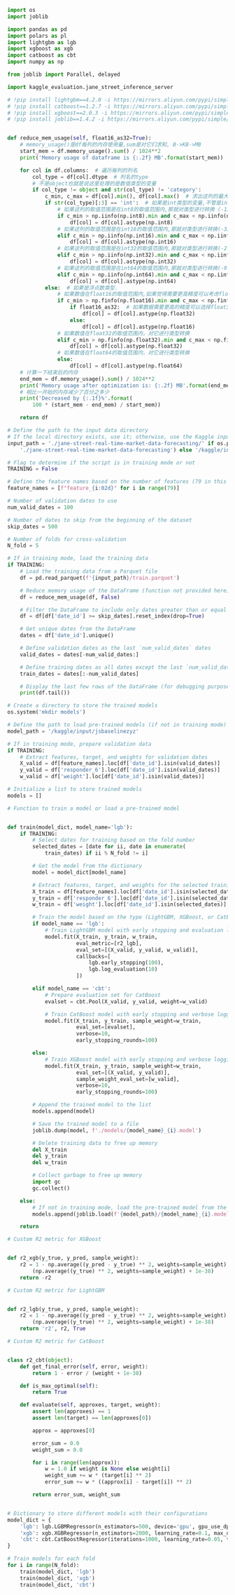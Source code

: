 ```python
import os
import joblib

import pandas as pd
import polars as pl
import lightgbm as lgb
import xgboost as xgb
import catboost as cbt
import numpy as np

from joblib import Parallel, delayed

import kaggle_evaluation.jane_street_inference_server

# !pip install lightgbm==4.2.0 -i https://mirrors.aliyun.com/pypi/simple/
# !pip install catboost==1.2.7 -i https://mirrors.aliyun.com/pypi/simple/
# !pip install xgboost==2.0.3 -i https://mirrors.aliyun.com/pypi/simple/
# !pip install joblib==1.4.2 -i https://mirrors.aliyun.com/pypi/simple/


def reduce_mem_usage(self, float16_as32=True):
    # memory_usage()是df每列的内存使用量,sum是对它们求和, B->KB->MB
    start_mem = df.memory_usage().sum() / 1024**2
    print('Memory usage of dataframe is {:.2f} MB'.format(start_mem))

    for col in df.columns:  # 遍历每列的列名
        col_type = df[col].dtype  # 列名的type
        # 不是object也就是说这里处理的是数值类型的变量
        if col_type != object and str(col_type) != 'category':
            c_min, c_max = df[col].min(), df[col].max()  # 求出这列的最大值和最小值
            if str(col_type)[:3] == 'int':  # 如果是int类型的变量,不管是int8,int16,int32还是int64
                # 如果这列的取值范围是在int8的取值范围内,那就对类型进行转换 (-128 到 127)
                if c_min > np.iinfo(np.int8).min and c_max < np.iinfo(np.int8).max:
                    df[col] = df[col].astype(np.int8)
                # 如果这列的取值范围是在int16的取值范围内,那就对类型进行转换(-32,768 到 32,767)
                elif c_min > np.iinfo(np.int16).min and c_max < np.iinfo(np.int16).max:
                    df[col] = df[col].astype(np.int16)
                # 如果这列的取值范围是在int32的取值范围内,那就对类型进行转换(-2,147,483,648到2,147,483,647)
                elif c_min > np.iinfo(np.int32).min and c_max < np.iinfo(np.int32).max:
                    df[col] = df[col].astype(np.int32)
                # 如果这列的取值范围是在int64的取值范围内,那就对类型进行转换(-9,223,372,036,854,775,808到9,223,372,036,854,775,807)
                elif c_min > np.iinfo(np.int64).min and c_max < np.iinfo(np.int64).max:
                    df[col] = df[col].astype(np.int64)
            else:  # 如果是浮点数类型.
                # 如果数值在float16的取值范围内,如果觉得需要更高精度可以考虑float32
                if c_min > np.finfo(np.float16).min and c_max < np.finfo(np.float16).max:
                    if float16_as32:  # 如果数据需要更高的精度可以选择float32
                        df[col] = df[col].astype(np.float32)
                    else:
                        df[col] = df[col].astype(np.float16)
                # 如果数值在float32的取值范围内，对它进行类型转换
                elif c_min > np.finfo(np.float32).min and c_max < np.finfo(np.float32).max:
                    df[col] = df[col].astype(np.float32)
                # 如果数值在float64的取值范围内，对它进行类型转换
                else:
                    df[col] = df[col].astype(np.float64)
    # 计算一下结束后的内存
    end_mem = df.memory_usage().sum() / 1024**2
    print('Memory usage after optimization is: {:.2f} MB'.format(end_mem))
    # 相比一开始的内存减少了百分之多少
    print('Decreased by {:.1f}%'.format(
        100 * (start_mem - end_mem) / start_mem))

    return df
```

```python
# Define the path to the input data directory
# If the local directory exists, use it; otherwise, use the Kaggle input directory
input_path = './jane-street-real-time-market-data-forecasting/' if os.path.exists(
    './jane-street-real-time-market-data-forecasting') else '/kaggle/input/jane-street-real-time-market-data-forecasting/'

# Flag to determine if the script is in training mode or not
TRAINING = False

# Define the feature names based on the number of features (79 in this case)
feature_names = [f"feature_{i:02d}" for i in range(79)]

# Number of validation dates to use
num_valid_dates = 100

# Number of dates to skip from the beginning of the dataset
skip_dates = 500

# Number of folds for cross-validation
N_fold = 5

# If in training mode, load the training data
if TRAINING:
    # Load the training data from a Parquet file
    df = pd.read_parquet(f'{input_path}/train.parquet')

    # Reduce memory usage of the DataFrame (function not provided here)
    df = reduce_mem_usage(df, False)

    # Filter the DataFrame to include only dates greater than or equal to skip_dates
    df = df[df['date_id'] >= skip_dates].reset_index(drop=True)

    # Get unique dates from the DataFrame
    dates = df['date_id'].unique()

    # Define validation dates as the last `num_valid_dates` dates
    valid_dates = dates[-num_valid_dates:]

    # Define training dates as all dates except the last `num_valid_dates` dates
    train_dates = dates[:-num_valid_dates]

    # Display the last few rows of the DataFrame (for debugging purposes)
    print(df.tail())
```

```python
# Create a directory to store the trained models
os.system('mkdir models')

# Define the path to load pre-trained models (if not in training mode)
model_path = '/kaggle/input/jsbaselinezyz'

# If in training mode, prepare validation data
if TRAINING:
    # Extract features, target, and weights for validation dates
    X_valid = df[feature_names].loc[df['date_id'].isin(valid_dates)]
    y_valid = df['responder_6'].loc[df['date_id'].isin(valid_dates)]
    w_valid = df['weight'].loc[df['date_id'].isin(valid_dates)]

# Initialize a list to store trained models
models = []

# Function to train a model or load a pre-trained model


def train(model_dict, model_name='lgb'):
    if TRAINING:
        # Select dates for training based on the fold number
        selected_dates = [date for ii, date in enumerate(
            train_dates) if ii % N_fold != i]

        # Get the model from the dictionary
        model = model_dict[model_name]

        # Extract features, target, and weights for the selected training dates
        X_train = df[feature_names].loc[df['date_id'].isin(selected_dates)]
        y_train = df['responder_6'].loc[df['date_id'].isin(selected_dates)]
        w_train = df['weight'].loc[df['date_id'].isin(selected_dates)]

        # Train the model based on the type (LightGBM, XGBoost, or CatBoost)
        if model_name == 'lgb':
            # Train LightGBM model with early stopping and evaluation logging
            model.fit(X_train, y_train, w_train,
                      eval_metric=[r2_lgb],
                      eval_set=[(X_valid, y_valid, w_valid)],
                      callbacks=[
                          lgb.early_stopping(100),
                          lgb.log_evaluation(10)
                      ])

        elif model_name == 'cbt':
            # Prepare evaluation set for CatBoost
            evalset = cbt.Pool(X_valid, y_valid, weight=w_valid)

            # Train CatBoost model with early stopping and verbose logging
            model.fit(X_train, y_train, sample_weight=w_train,
                      eval_set=[evalset],
                      verbose=10,
                      early_stopping_rounds=100)

        else:
            # Train XGBoost model with early stopping and verbose logging
            model.fit(X_train, y_train, sample_weight=w_train,
                      eval_set=[(X_valid, y_valid)],
                      sample_weight_eval_set=[w_valid],
                      verbose=10,
                      early_stopping_rounds=100)

        # Append the trained model to the list
        models.append(model)

        # Save the trained model to a file
        joblib.dump(model, f'./models/{model_name}_{i}.model')

        # Delete training data to free up memory
        del X_train
        del y_train
        del w_train

        # Collect garbage to free up memory
        import gc
        gc.collect()

    else:
        # If not in training mode, load the pre-trained model from the specified path
        models.append(joblib.load(f'{model_path}/{model_name}_{i}.model'))

    return

# Custom R2 metric for XGBoost


def r2_xgb(y_true, y_pred, sample_weight):
    r2 = 1 - np.average((y_pred - y_true) ** 2, weights=sample_weight) / \
        (np.average((y_true) ** 2, weights=sample_weight) + 1e-38)
    return -r2

# Custom R2 metric for LightGBM


def r2_lgb(y_true, y_pred, sample_weight):
    r2 = 1 - np.average((y_pred - y_true) ** 2, weights=sample_weight) / \
        (np.average((y_true) ** 2, weights=sample_weight) + 1e-38)
    return 'r2', r2, True

# Custom R2 metric for CatBoost


class r2_cbt(object):
    def get_final_error(self, error, weight):
        return 1 - error / (weight + 1e-38)

    def is_max_optimal(self):
        return True

    def evaluate(self, approxes, target, weight):
        assert len(approxes) == 1
        assert len(target) == len(approxes[0])

        approx = approxes[0]

        error_sum = 0.0
        weight_sum = 0.0

        for i in range(len(approx)):
            w = 1.0 if weight is None else weight[i]
            weight_sum += w * (target[i] ** 2)
            error_sum += w * ((approx[i] - target[i]) ** 2)

        return error_sum, weight_sum


# Dictionary to store different models with their configurations
model_dict = {
    'lgb': lgb.LGBMRegressor(n_estimators=500, device='gpu', gpu_use_dp=True, objective='l2'),
    'xgb': xgb.XGBRegressor(n_estimators=2000, learning_rate=0.1, max_depth=6, tree_method='hist', device="cuda", objective='reg:squarederror', eval_metric=r2_xgb, disable_default_eval_metric=True),
    'cbt': cbt.CatBoostRegressor(iterations=1000, learning_rate=0.05, task_type='GPU', loss_function='RMSE', eval_metric=r2_cbt()),
}

# Train models for each fold
for i in range(N_fold):
    train(model_dict, 'lgb')
    train(model_dict, 'xgb')
    train(model_dict, 'cbt')
```
